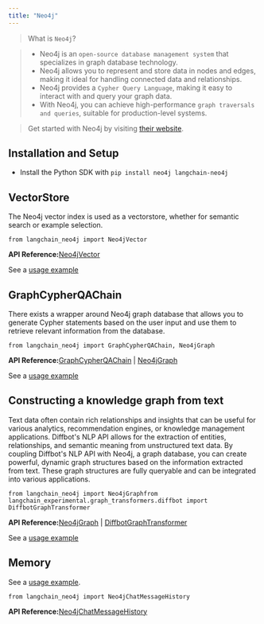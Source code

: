 ```yaml
---
title: "Neo4j"
---
```


> What is `Neo4j`?

> * Neo4j is an `open-source database management system` that specializes in graph database technology.
> * Neo4j allows you to represent and store data in nodes and edges, making it ideal for handling connected data and relationships.
> * Neo4j provides a `Cypher Query Language`, making it easy to interact with and query your graph data.
> * With Neo4j, you can achieve high-performance `graph traversals and queries`, suitable for production-level systems.

> Get started with Neo4j by visiting [their website](https://neo4j.com/).

## Installation and Setup

* Install the Python SDK with `pip install neo4j langchain-neo4j`

## VectorStore

The Neo4j vector index is used as a vectorstore, whether for semantic search or example selection.

```
from langchain_neo4j import Neo4jVector
```

**API Reference:**[Neo4jVector](https://python.langchain.com/api_reference/neo4j/vectorstores/langchain_neo4j.vectorstores.neo4j_vector.Neo4jVector.html)

See a [usage example](/src/oss/integrations/vectorstores/neo4jvector)

## GraphCypherQAChain

There exists a wrapper around Neo4j graph database that allows you to generate Cypher statements based on the user input and use them to retrieve relevant information from the database.

```
from langchain_neo4j import GraphCypherQAChain, Neo4jGraph
```

**API Reference:**[GraphCypherQAChain](https://python.langchain.com/api_reference/neo4j/chains/langchain_neo4j.chains.graph_qa.cypher.GraphCypherQAChain.html) | [Neo4jGraph](https://python.langchain.com/api_reference/neo4j/graphs/langchain_neo4j.graphs.neo4j_graph.Neo4jGraph.html)

See a [usage example](/src/oss/integrations/graphs/neo4j_cypher)

## Constructing a knowledge graph from text

Text data often contain rich relationships and insights that can be useful for various analytics, recommendation engines, or knowledge management applications. Diffbot's NLP API allows for the extraction of entities, relationships, and semantic meaning from unstructured text data. By coupling Diffbot's NLP API with Neo4j, a graph database, you can create powerful, dynamic graph structures based on the information extracted from text. These graph structures are fully queryable and can be integrated into various applications.

```
from langchain_neo4j import Neo4jGraphfrom langchain_experimental.graph_transformers.diffbot import DiffbotGraphTransformer
```

**API Reference:**[Neo4jGraph](https://python.langchain.com/api_reference/neo4j/graphs/langchain_neo4j.graphs.neo4j_graph.Neo4jGraph.html) | [DiffbotGraphTransformer](https://python.langchain.com/api_reference/experimental/graph_transformers/langchain_experimental.graph_transformers.diffbot.DiffbotGraphTransformer.html)

See a [usage example](/src/oss/integrations/graphs/diffbot)

## Memory

See a [usage example](/src/oss/integrations/memory/neo4j_chat_message_history).

```
from langchain_neo4j import Neo4jChatMessageHistory
```

**API Reference:**[Neo4jChatMessageHistory](https://python.langchain.com/api_reference/neo4j/chat_message_histories/langchain_neo4j.chat_message_histories.neo4j.Neo4jChatMessageHistory.html)
